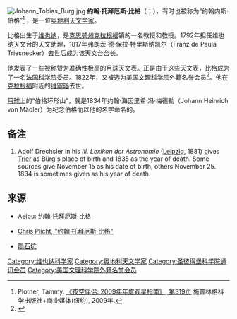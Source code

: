 [[File:Johann_Tobias_Burg.jpg|thumb]]
'''约翰·托拜厄斯·比格'''（{{lang-de|Johann Tobias Bürg}}；{{bd|1766年|12月24日|1835年|11月15日}}），有时也被称为“约翰内斯·伯格”<ref>Plotner, Tammy. [https://books.google.co.uk/books?id=bTthlUmBQpAC&pg=PA319 《夜空伴侣: 2009年年度观星指南》, 第319页] {{Wayback|url=https://books.google.co.uk/books?id=bTthlUmBQpAC&pg=PA319 |date=20160424143258 }} 施普林格科学出版社+商业媒体(纽约), 2009年.</ref> ，是一位[[奥地利|奥地利]][[天文学家|天文学家]]。

比格出生于[[维也纳|维也纳]]，是[[克恩顿州|克恩顿州]][[克拉根福|克拉根福]]镇的一名教授和教授。1792年担任维也纳天文台的天文助理，1817年弗朗茨·德·保拉·特里斯纳凯尔（Franz de Paula Triesnecker）去世后成为该天文台台长。

他发表了一些被称赞为准确性极高的[[月球|月球]]天文表。正是由于这些天文表，比格成为了一名[[法国科学院|法国科学院]]委员。1822年，又被选为[[美国文理科学院|美国文理科学院]]外籍名誉会员<ref name=AAAS>{{cite web|title=委员之书, 1780–2010: Chapter B|url=http://www.amacad.org/publications/BookofMembers/ChapterB.pdf|publisher=美国文理科学院|accessdate=2014年8月7日|archive-date=2011年7月25日|archive-url=https://web.archive.org/web/20110725002054/http://www.amacad.org/publications/BookofMembers/ChapterB.pdf|dead-url=no}}</ref>。他在[[克拉根福|克拉根福]]附近的[[维塞瑙|维塞瑙]]去世。

[[月球|月球]]上的“伯格环形山”，就是1834年约翰·海因里希·冯·梅德勒（Johann Heinrich von Mädler）为纪念伯格而以他的名字命名的。

== 备注 ==
# {{note|dreschler}} Adolf Drechsler in his ''Ill. Lexikon der Astronomie'' ([[Leipzig|Leipzig]], 1881) gives [[Trier|Trier]] as Bürg's place of birth and 1835 as the year of death.  Some sources give November 15 as his date of birth, others November 25.  1834 is sometimes given as his year of death.

==来源==
{{reflist}}
*{{de icon}} [http://www.aeiou.at/aeiou.encyclop.b/b942796.htm Aeiou: 约翰·托拜厄斯·比格] {{Wayback|url=http://www.aeiou.at/aeiou.encyclop.b/b942796.htm |date=20210122062036 }}
*{{en icon}} [http://www.plicht.de/chris/files/b.htm#B%FCrg,+Joha Chris Plicht, "约翰·托拜厄斯·比格"] {{Wayback|url=http://www.plicht.de/chris/files/b.htm#B%FCrg,+Joha |date=20190502124112 }}
*{{fr icon}} [https://web.archive.org/web/20070311055710/http://www.astrosurf.com/grenier/crateres/pages/burg.htm 陨石坑]

{{Authority control}}

{{DEFAULTSORT:约翰·托拜厄斯·比格}}
[[Category:维也纳科学家|Category:维也纳科学家]]
[[Category:奥地利天文学家|Category:奥地利天文学家]]
[[Category:圣彼得堡科学院通讯会员|Category:圣彼得堡科学院通讯会员]]
[[Category:美国文理科学院外籍名誉会员|Category:美国文理科学院外籍名誉会员]]